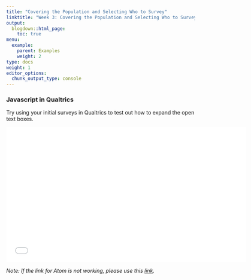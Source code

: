 ```yaml
---
title: "Covering the Population and Selecting Who to Survey"
linktitle: "Week 3: Covering the Population and Selecting Who to Survey"
output:
  blogdown::html_page:
    toc: true
menu:
  example:
    parent: Examples
    weight: 2
type: docs
weight: 1
editor_options: 
  chunk_output_type: console
---
```


### Javascript in Qualtrics
Try using your initial surveys in Qualtrics to test out how to expand the open text boxes.

<center>
<iframe class="smart-player-embed-container-iframe" id="embeddedSmartPlayerInstance" src="/videos/media/index_player.html?embedIFrameId=embeddedSmartPlayerInstance" width="640" height="360" frameborder="0" scrolling="no"  frameborder="0" webkitAllowFullScreen mozallowfullscreen allowFullScreen></iframe>
</center>
*Note: If the link for Atom is not working, please use this [link](https://atom.io/){target="_blank"}.*



